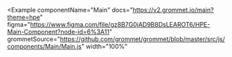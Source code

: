 
<Example
  componentName="Main"
  docs="https://v2.grommet.io/main?theme=hpe"
  figma="https://www.figma.com/file/gz8B7G0jAD9B8DsLEAROT6/HPE-Main-Component?node-id=6%3A11"
  grommetSource="https://github.com/grommet/grommet/blob/master/src/js/components/Main/Main.js"
  width="100%"
>
  <GridExample />
</Example>
